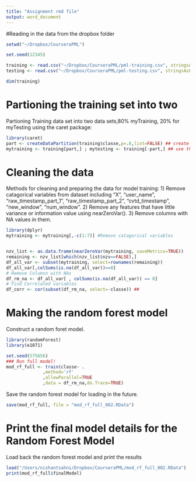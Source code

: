 ```yaml
---
title: "Assignment rmd file"
output: word_document
---
```


#Reading in the data from the dropbox folder

```r
setwd("~/Dropbox/CourseraPML")

set.seed(12345)

training <- read.csv("~/Dropbox/CourseraPML/pml-training.csv", stringsAsFactors=FALSE,na.strings=c("NA","#DIV/0!",""))
testing <- read.csv("~/Dropbox/CourseraPML/pml-testing.csv", stringsAsFactors=FALSE,na.strings=c("NA","#DIV/0!",""))

dim(training)
```

# Partioning the training set into two
Partioning Training data set into two data sets,80% myTraining, 20% for myTesting using the caret package:


```r
library(caret)
part <- createDataPartition(training$classe,p=.8,list=FALSE) ## create a partion index
mytraining <- training[part,] ; mytesting <- training[-part,] ## use the

```

# Cleaning the data

Methods for cleaning and preparing the data for model training:
1) Remove catagorical variables from dataset including “X”, “user_name”, “raw_timestamp_part_1”, “raw_timestamp_part_2”, “cvtd_timestamp”, “new_window”, “num_window”.
2) Remove any features that have little variance or information value using nearZeroVar().
3) Remove columns with NA values in them.

```r
library(dplyr) 
mytraining <- mytraining[,-c(1:7)] #Remove catagorical variables 


nzv_list <- as.data.frame(nearZeroVar(mytraining, saveMetrics=TRUE))
remaining <- nzv_list[which(nzv_list$nzv==FALSE),]
df_all_var <- subset(mytraining, select=rownames(remaining))
df_all_var[,colSums(is.na(df_all_var))==0]
# Remove Columsn with NAs
df_rm_na <- df_all_var[ , colSums(is.na(df_all_var)) == 0]
# Find Correlated variables 
df_corr <- cor(subset(df_rm_na, select=-classe)) ##

```

# Making the random forest model

Construct a random foret model. 

```r
library(randomForest)
library(e1071)

set.seed(575656)
### Run full model!
mod_rf_full <- train(classe~ . 
              ,method='rf'
              ,allowParallel=TRUE
              ,data = df_rm_na,do.Trace=TRUE)
```


Save the random forest model for loading in the future.

```r
save(mod_rf_full, file = "mod_rf_full_002.RData")

```

# Print the final model details for the Random Forest Model

Load back the random forest model and print the results

```r
load("/Users/nishantsahni/Dropbox/CourseraPML/mod_rf_full_002.RData")
print(mod_rf_full$finalModel)

```


